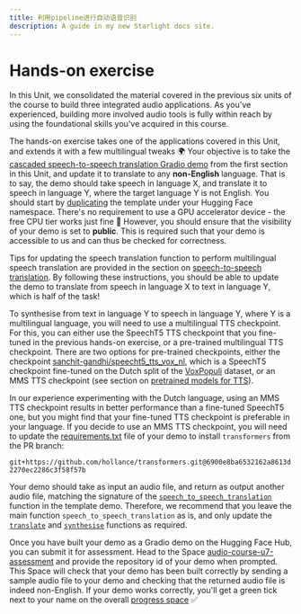 ```yaml
---
title: 利用pipeline进行自动语音识别
description: A guide in my new Starlight docs site.
---
```

# Hands-on exercise

In this Unit, we consolidated the material covered in the previous six units of the course to build three integrated
audio applications. As you've experienced, building more involved audio tools is fully within reach by using the 
foundational skills you've acquired in this course.

The hands-on exercise takes one of the applications covered in this Unit, and extends it with a few multilingual 
tweaks 🌍 Your objective is to take the [cascaded speech-to-speech translation Gradio demo](https://huggingface.co/spaces/course-demos/speech-to-speech-translation)
from the first section in this Unit, and update it to translate to any **non-English** language. That is to say, the 
demo should take speech in language X, and translate it to speech in language Y, where the target language Y is not
English. You should start by [duplicating](https://huggingface.co/spaces/course-demos/speech-to-speech-translation?duplicate=true)
the template under your Hugging Face namespace. There's no requirement to use a GPU accelerator device - the free CPU
tier works just fine 🤗 However, you should ensure that the visibility of your demo is set to **public**. This is required
such that your demo is accessible to us and can thus be checked for correctness.

Tips for updating the speech translation function to perform multilingual speech translation are provided in the 
section on [speech-to-speech translation](speech-to-speech). By following these instructions, you should be able
to update the demo to translate from speech in language X to text in language Y, which is half of the task!

To synthesise from text in language Y to speech in language Y, where Y is a multilingual language, you will need 
to use a multilingual TTS checkpoint. For this, you can either use the SpeechT5 TTS checkpoint that you fine-tuned 
in the previous hands-on exercise, or a pre-trained multilingual TTS checkpoint. There are two options for pre-trained 
checkpoints, either the checkpoint [sanchit-gandhi/speecht5_tts_vox_nl](https://huggingface.co/sanchit-gandhi/speecht5_tts_vox_nl),
which is a SpeechT5 checkpoint fine-tuned on the Dutch split of the [VoxPopuli](https://huggingface.co/datasets/facebook/voxpopuli)
dataset, or an MMS TTS checkpoint (see section on [pretrained models for TTS](../chapter6/pre-trained_models)).

<Tip>
    In our experience experimenting with the Dutch language, using an MMS TTS checkpoint results in better performance than a
    fine-tuned SpeechT5 one, but you might find that your fine-tuned TTS checkpoint is preferable in your language.
    If you decide to use an MMS TTS checkpoint, you will need to update the <a href="https://huggingface.co/spaces/course-demos/speech-to-speech-translation/blob/a03175878f522df7445290d5508bfb5c5178f787/requirements.txt#L2">requirements.txt</a>
    file of your demo to install <code>transformers</code> from the PR branch:
    <p><code>git+https://github.com/hollance/transformers.git@6900e8ba6532162a8613d2270ec2286c3f58f57b</code></p>
</Tip>


Your demo should take as input an audio file, and return as output another audio file, matching the signature of the 
[`speech_to_speech_translation`](https://huggingface.co/spaces/course-demos/speech-to-speech-translation/blob/3946ba6705a6632a63de8672ac52a482ab74b3fc/app.py#L35)
function in the template demo. Therefore, we recommend that you leave the main function `speech_to_speech_translation` 
as is, and only update the [`translate`](https://huggingface.co/spaces/course-demos/speech-to-speech-translation/blob/a03175878f522df7445290d5508bfb5c5178f787/app.py#L24)
and [`synthesise`](https://huggingface.co/spaces/course-demos/speech-to-speech-translation/blob/a03175878f522df7445290d5508bfb5c5178f787/app.py#L29)
functions as required.

Once you have built your demo as a Gradio demo on the Hugging Face Hub, you can submit it for assessment. Head to the 
Space [audio-course-u7-assessment](https://huggingface.co/spaces/huggingface-course/audio-course-u7-assessment) and 
provide the repository id of your demo when prompted. This Space will check that your demo has been built correctly by 
sending a sample audio file to your demo and checking that the returned audio file is indeed non-English. If your demo 
works correctly, you'll get a green tick next to your name on the overall [progress space](https://huggingface.co/spaces/MariaK/Check-my-progress-Audio-Course) ✅

